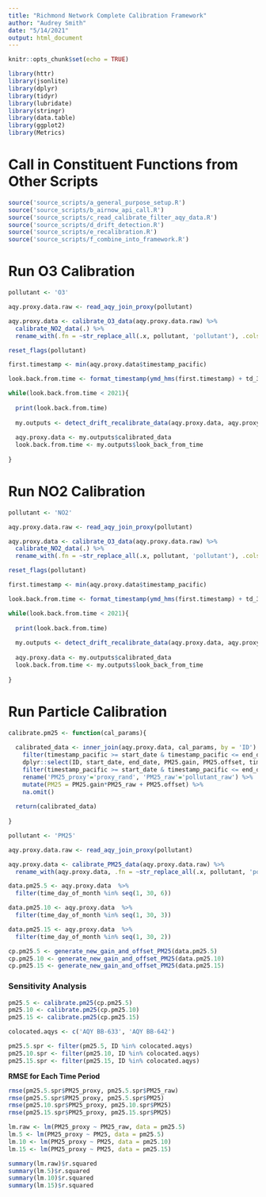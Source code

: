 ```yaml
---
title: "Richmond Network Complete Calibration Framework"
author: "Audrey Smith"
date: "5/14/2021"
output: html_document
---
```


```r
knitr::opts_chunk$set(echo = TRUE)
```

```r
library(httr)
library(jsonlite)
library(dplyr)
library(tidyr)
library(lubridate)
library(stringr)
library(data.table)
library(ggplot2)
library(Metrics)
```

# Call in Constituent Functions from Other Scripts
```r
source('source_scripts/a_general_purpose_setup.R')
source('source_scripts/b_airnow_api_call.R')
source('source_scripts/c_read_calibrate_filter_aqy_data.R')
source('source_scripts/d_drift_detection.R')
source('source_scripts/e_recalibration.R')
source('source_scripts/f_combine_into_framework.R')
```

#######################################
# Run O3 Calibration
#######################################

```r
pollutant <- 'O3'

aqy.proxy.data.raw <- read_aqy_join_proxy(pollutant)

aqy.proxy.data <- calibrate_O3_data(aqy.proxy.data.raw) %>%
  calibrate_NO2_data(.) %>%
  rename_with(.fn = ~str_replace_all(.x, pollutant, 'pollutant'), .cols = everything())
```

```r
reset_flags(pollutant)

first.timestamp <- min(aqy.proxy.data$timestamp_pacific)

look.back.from.time <- format_timestamp(ymd_hms(first.timestamp) + td_30day)
```


```r
while(look.back.from.time < 2021){
  
  print(look.back.from.time)
  
  my.outputs <- detect_drift_recalibrate_data(aqy.proxy.data, aqy.proxy.data.raw, pollutant, look.back.from.time)
  
  aqy.proxy.data <- my.outputs$calibrated_data
  look.back.from.time <- my.outputs$look_back_from_time
  
}
```

#######################################
# Run NO2 Calibration
#######################################

```r
pollutant <- 'NO2'

aqy.proxy.data.raw <- read_aqy_join_proxy(pollutant)

aqy.proxy.data <- calibrate_O3_data(aqy.proxy.data.raw) %>%
  calibrate_NO2_data(.) %>%
  rename_with(.fn = ~str_replace_all(.x, pollutant, 'pollutant'), .cols = everything())
```

```r
reset_flags(pollutant)

first.timestamp <- min(aqy.proxy.data$timestamp_pacific)

look.back.from.time <- format_timestamp(ymd_hms(first.timestamp) + td_30day)

```


```r
while(look.back.from.time < 2021){
  
  print(look.back.from.time)
  
  my.outputs <- detect_drift_recalibrate_data(aqy.proxy.data, aqy.proxy.data.raw, pollutant, look.back.from.time)
  
  aqy.proxy.data <- my.outputs$calibrated_data
  look.back.from.time <- my.outputs$look_back_from_time
  
}
```

#######################################
# Run Particle Calibration
#######################################

```r
calibrate.pm25 <- function(cal_params){
  
  calibrated_data <- inner_join(aqy.proxy.data, cal_params, by = 'ID') %>%
    filter(timestamp_pacific >= start_date & timestamp_pacific <= end_date) %>%
    dplyr::select(ID, start_date, end_date, PM25.gain, PM25.offset, timestamp_pacific, TEMP, RH, proxy_rand, pollutant_raw) %>%
    filter(timestamp_pacific >= start_date & timestamp_pacific <= end_date) %>%
    rename('PM25_proxy'='proxy_rand', 'PM25_raw'='pollutant_raw') %>%
    mutate(PM25 = PM25.gain*PM25_raw + PM25.offset) %>%
    na.omit()
  
  return(calibrated_data)
  
}
```

```r
pollutant <- 'PM25'

aqy.proxy.data.raw <- read_aqy_join_proxy(pollutant) 

aqy.proxy.data <- calibrate_PM25_data(aqy.proxy.data.raw) %>%
  rename_with(aqy.proxy.data, .fn = ~str_replace_all(.x, pollutant, 'pollutant'), .cols = everything())
```

```r
data.pm25.5 <- aqy.proxy.data  %>%
  filter(time_day_of_month %in% seq(1, 30, 6))

data.pm25.10 <- aqy.proxy.data  %>%
  filter(time_day_of_month %in% seq(1, 30, 3))

data.pm25.15 <- aqy.proxy.data  %>%
  filter(time_day_of_month %in% seq(1, 30, 2))

cp.pm25.5 <- generate_new_gain_and_offset_PM25(data.pm25.5)
cp.pm25.10 <- generate_new_gain_and_offset_PM25(data.pm25.10)
cp.pm25.15 <- generate_new_gain_and_offset_PM25(data.pm25.15)

```

### Sensitivity Analysis

```r
pm25.5 <- calibrate.pm25(cp.pm25.5)
pm25.10 <- calibrate.pm25(cp.pm25.10)
pm25.15 <- calibrate.pm25(cp.pm25.15)
```

```r
colocated.aqys <- c('AQY BB-633', 'AQY BB-642')

pm25.5.spr <- filter(pm25.5, ID %in% colocated.aqys)
pm25.10.spr <- filter(pm25.10, ID %in% colocated.aqys)
pm25.15.spr <- filter(pm25.15, ID %in% colocated.aqys)
```

__RMSE for Each Time Period__
```r
rmse(pm25.5.spr$PM25_proxy, pm25.5.spr$PM25_raw)
rmse(pm25.5.spr$PM25_proxy, pm25.5.spr$PM25)
rmse(pm25.10.spr$PM25_proxy, pm25.10.spr$PM25)
rmse(pm25.15.spr$PM25_proxy, pm25.15.spr$PM25)
```
         
```r
lm.raw <- lm(PM25_proxy ~ PM25_raw, data = pm25.5)
lm.5 <- lm(PM25_proxy ~ PM25, data = pm25.5)
lm.10 <- lm(PM25_proxy ~ PM25, data = pm25.10)
lm.15 <- lm(PM25_proxy ~ PM25, data = pm25.15)

summary(lm.raw)$r.squared
summary(lm.5)$r.squared
summary(lm.10)$r.squared
summary(lm.15)$r.squared
```






























